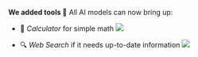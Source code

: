 
<ReleaseVideo src="https://res.cloudinary.com/dltbv060k/video/upload/v1742050514/13-1_q1f7ud.mp4"/>

**We added tools 🧰** All AI models can now bring up:

- 🧮 _Calculator_ for simple math
![](https://res.cloudinary.com/dltbv060k/image/upload/v1742050509/13-2_r33ccc.png)

- 🔍 _Web Search_ if it needs up-to-date information
![](https://res.cloudinary.com/dltbv060k/image/upload/v1742050509/13-3_m7nqs9.png)